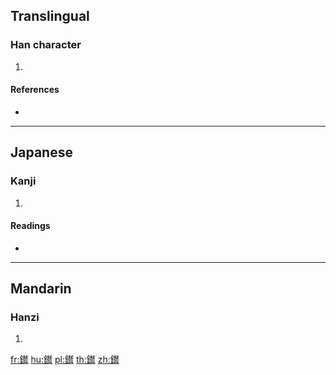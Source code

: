 {{character info/new}}
==Translingual==

===Han character===
{{Han char|rn=167|rad=金|as=15|sn=23|four=|canj=CHUA}}

# {{defn|Han|sort=金15}}

====References====
* {{Han ref|kx=1326.121|dkj=41008|dj=1826.220|hdz=64270.050|uh=9459|ud=37977}}

----

==Japanese==

===Kanji===
{{ja-kanji|grade=|rs=金15}}

# {{defn|lang=ja|sort=金15}}

====Readings====
* {{ja-readings|on=[[けい]] (kei)|kun=[[かたい]] (katai)|nanori=}}

----

==Mandarin==

===Hanzi===
{{cmn-hanzi|pin=[[jī]] ([[ji1]])|wg=chi<sup>1</sup>}}

# {{defn|lang=cmn|sort=金15}}

[[fr:鑙]]
[[hu:鑙]]
[[pl:鑙]]
[[th:鑙]]
[[zh:鑙]]